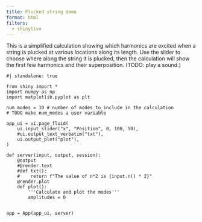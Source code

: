 ```yaml
---
title: Plucked string demo
format: html
filters:
  - shinylive
---
```


This is a simplified calculation showing which harmonics are excited when a string is plucked at various locations along its length.  Use the slider to choose where along the string it is plucked, then the calculation will show the first few harmonics and their superposition.  (TODO: play a sound.)

```shinylive-python
#| standalone: true

from shiny import *
import numpy as np
import matplotlib.pyplot as plt

num_modes = 10 # number of modes to include in the calculation
# TODO make num_modes a user variable

app_ui = ui.page_fluid(
    ui.input_slider("x", "Position", 0, 100, 50),
    #ui.output_text_verbatim("txt"),
    ui.output_plot("plot"),
)

def server(input, output, session):
    @output
    #@render.text
    #def txt():
    #    return f"The value of n*2 is {input.n() * 2}"
    @render.plot
    def plot():
        '''Calculate and plot the modes'''
        amplitudes = 0


app = App(app_ui, server)

```